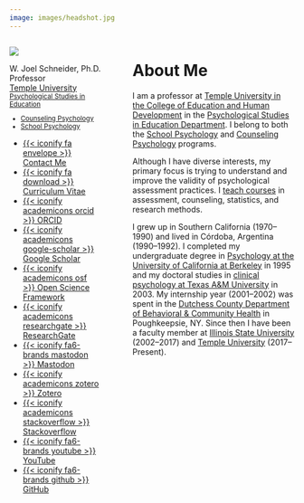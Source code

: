 ```yaml
---
image: images/headshot.jpg
---
```



:::: {.columns}

::: {.column width="35%"}
![](images/headshot.jpg){.rounded-circle}  

W. Joel Schneider, Ph.D.  
Professor  
[[Temple University]{.h5}](https://education.temple.edu/)  
<small>[Psychological Studies in Education](https://education.temple.edu/pse)</small>  
<small><ul><li>
[Counseling Psychology](https://education.temple.edu/counseling)</li>
<li>[School Psychology](https://education.temple.edu/schoolpsychology)</li>
</ul>
</small>  

:::{.small .list-unstyled}

- [{{< iconify fa envelope >}} Contact Me ](mailto:schneider@temple.edu){target="_blank"}
- [{{< iconify fa download >}} Curriculum Vitae](files/schneider-vita.pdf){target="_blank"}
- [{{< iconify academicons orcid >}} ORCID ](https://orcid.org/0000-0002-8393-5316){target="_blank"}
- [{{< iconify academicons google-scholar >}} Google Scholar ](https://scholar.google.com/citations?hl=en&pli=1&user=aojOxP4AAAAJ){target="_blank"}
- [{{< iconify academicons osf >}} Open Science Framework ](https://osf.io/whabf/){target="_blank"}
- [{{< iconify academicons researchgate >}} ResearchGate ](https://www.researchgate.net/profile/W-Schneider-3){target="_blank"}
- [{{< iconify fa6-brands mastodon >}} Mastodon](https://fosstodon.org/@wjoelschneider){target="_blank"}
- [{{< iconify academicons zotero >}} Zotero ](https://www.zotero.org/wjschne){target="_blank"}
- [{{< iconify academicons stackoverflow >}} Stackoverflow ](https://stackoverflow.com/users/4513316/joel-schneider){target="_blank"}
- [{{< iconify fa6-brands youtube >}} YouTube ](https://www.youtube.com/channel/UCFTUraTjxq743KfH-5gWrWg){target="_blank"}
- [{{< iconify fa6-brands github >}} GitHub ](https://github.com/wjschne){target="_blank"}


:::

:::

::: {.column width="3%"}
:::
::: {.column width="62%"}
# About Me

I am a professor at [Temple University in the College of Education and Human Development](https://education.temple.edu/) in the [Psychological Studies in Education Department](https://education.temple.edu/pse). I belong to both the [School Psychology](https://www.temple.edu/academics/degree-programs/school-psychology-phd-ed-scps-phd) and [Counseling Psychology](https://education.temple.edu/counseling) programs. 

Although I have diverse interests, my primary focus is trying to understand and improve the validity of psychological assessment practices. I [teach courses](/courses) in assessment, counseling, statistics, and research methods.

I grew up in Southern California (1970--1990) and lived in C&oacute;rdoba, Argentina (1990--1992). I completed my undergraduate degree in [Psychology at the University of California at Berkeley](https://psychology.berkeley.edu/) in 1995 and my doctoral studies in [clinical psychology at Texas A&M University](https://liberalarts.tamu.edu/psychology/phd/clinical/) in 2003. My internship year (2001--2002) was spent in the [Dutchess County Department of Behavioral & Community Health](https://www.dutchessny.gov/Departments/DBCH/dbch.htm) in Poughkeepsie, NY. Since then I have been a faculty member at [Illinois State University](https://psychology.illinoisstate.edu/) (2002--2017) and [Temple University](https://education.temple.edu/) (2017--Present).
:::

::::


